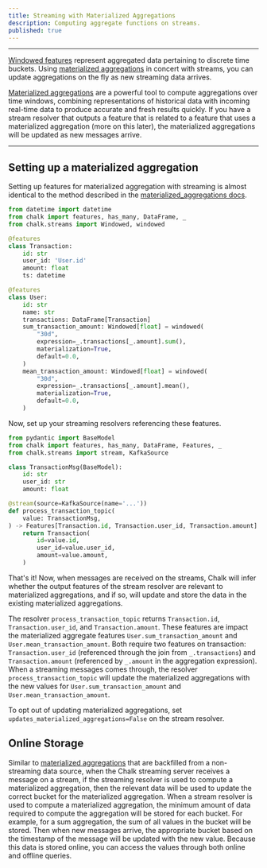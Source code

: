 ```yaml
---
title: Streaming with Materialized Aggregations
description: Computing aggregate functions on streams.
published: true
---
```


---

[Windowed features](/docs/aggregations) represent aggregated data pertaining to discrete time buckets.
Using [materialized aggregations](/docs/materialized_aggregations) in concert with streams,
you can update aggregations on the fly as new streaming data arrives.

[Materialized aggregations](/docs/materialized_aggregations) are a powerful tool
to compute aggregations over time windows, combining representations of historical data
with incoming real-time data to produce accurate and fresh results quickly.
If you have a stream resolver that outputs a feature that is related to a feature that uses
a materialized aggregation (more on this later), the materialized aggregations will be updated
as new messages arrive.

---

## Setting up a materialized aggregation

Setting up features for materialized aggregation with streaming is almost identical to the method described in the
[materialized_aggregations docs](/docs/materialized_aggregations).

```python
from datetime import datetime
from chalk import features, has_many, DataFrame, _
from chalk.streams import Windowed, windowed

@features
class Transaction:
    id: str
    user_id: 'User.id'
    amount: float
    ts: datetime

@features
class User:
    id: str
    name: str
    transactions: DataFrame[Transaction]
    sum_transaction_amount: Windowed[float] = windowed(
        "30d",
        expression=_.transactions[_.amount].sum(),
        materialization=True,
        default=0.0,
    )
    mean_transaction_amount: Windowed[float] = windowed(
        "30d",
        expression=_.transactions[_.amount].mean(),
        materialization=True,
        default=0.0,
    )
```

Now, set up your streaming resolvers referencing these features.

```python
from pydantic import BaseModel
from chalk import features, has_many, DataFrame, Features, _
from chalk.streams import stream, KafkaSource

class TransactionMsg(BaseModel):
    id: str
    user_id: str
    amount: float

@stream(source=KafkaSource(name='...'))
def process_transaction_topic(
    value: TransactionMsg,
) -> Features[Transaction.id, Transaction.user_id, Transaction.amount]:
    return Transaction(
        id=value.id,
        user_id=value.user_id,
        amount=value.amount,
    )
```

That's it! Now, when messages are received on the streams, Chalk will infer whether the output features
of the stream resolver are relevant to materialized aggregations, and if so, will update and store the data
in the existing materialized aggregations.

The resolver `process_transaction_topic` returns `Transaction.id`, `Transaction.user_id`, and `Transaction.amount`.
These features are impact the materialized aggregate features `User.sum_transaction_amount` and
`User.mean_transaction_amount`. Both require two features on transaction:
`Transaction.user_id` (referenced through the join from `_.transactions`) and
`Transaction.amount` (referenced by `_.amount` in the aggregation expression).
When a streaming messages comes through, the resolver `process_transaction_topic` will update
the materialized aggregations with the new values for `User.sum_transaction_amount` and
`User.mean_transaction_amount`.

To opt out of updating materialized aggregations, set `updates_materialized_aggregations=False` on the stream resolver.

## Online Storage

Similar to [materialized aggregations](/docs/materialized_aggregations) that are backfilled from a non-streaming
data source, when the Chalk streaming server receives a message on a stream, if the streaming resolver is used
to compute a materialized aggregation, then the relevant data will be used to update the correct bucket for the
materialized aggregation. When a stream resolver is used to compute a materialized aggregation, the minimum amount of
data required to compute the aggregation will be stored for each bucket. For example, for a sum aggregation, the
sum of all values in the bucket will be stored. Then when new messages arrive, the appropriate bucket based on the
timestamp of the message will be updated with the new value. Because this data is stored online, you can access the
values through both online and offline queries.
